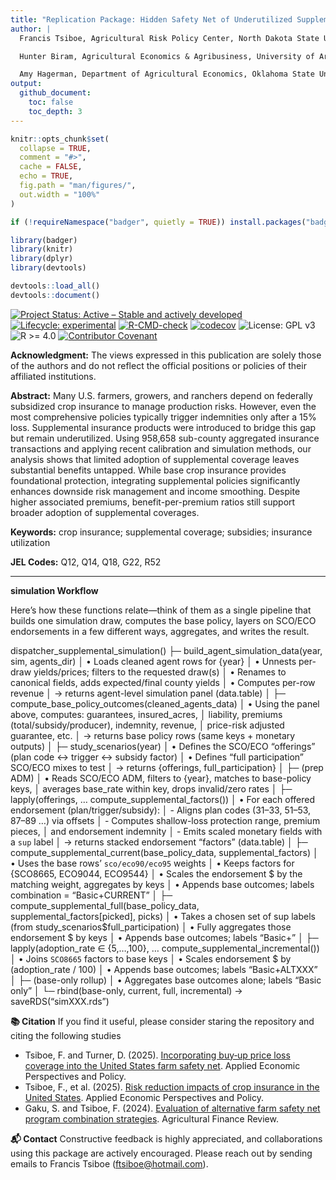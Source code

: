 ```yaml
---
title: "Replication Package: Hidden Safety Net of Underutilized Supplemental Insurance in US Agriculture"
author: |
  Francis Tsiboe, Agricultural Risk Policy Center, North Dakota State University, Fargo, ND 58102  

  Hunter Biram, Agricultural Economics & Agribusiness, University of Arkansas, Fayetteville, AR 72701  

  Amy Hagerman, Department of Agricultural Economics, Oklahoma State University, Stillwater, OK 74078  
output:
  github_document:
    toc: false
    toc_depth: 3
---
```


<!-- README.md is generated from README.Rmd. Please edit that file -->

```r
knitr::opts_chunk$set(
  collapse = TRUE,
  comment = "#>",
  cache = FALSE,
  echo = TRUE,
  fig.path = "man/figures/",
  out.width = "100%"
)

if (!requireNamespace("badger", quietly = TRUE)) install.packages("badger")

library(badger)
library(knitr)
library(dplyr)
library(devtools)

devtools::load_all()
devtools::document()
```

<!-- badges: start -->
[![Project Status: Active – Stable and actively developed](https://www.repostatus.org/badges/latest/active.svg)](https://www.repostatus.org/#active)
[![Lifecycle: experimental](https://img.shields.io/badge/lifecycle-experimental-orange.svg)](https://lifecycle.r-lib.org/articles/stages.html#experimental)
[![R-CMD-check](https://github.com/ftsiboe/HiddenSafetynet2025/actions/workflows/R-CMD-check.yaml/badge.svg)](https://github.com/ftsiboe/HiddenSafetynet2025/actions/workflows/R-CMD-check.yaml)
[![codecov](https://codecov.io/gh/ftsiboe/HiddenSafetynet2025/graph/badge.svg?token=VIMHQH2SEO)](https://codecov.io/gh/ftsiboe/HiddenSafetynet2025)
![License: GPL v3](https://img.shields.io/badge/License-GPLv3-blue.svg)
![R >= 4.0](https://img.shields.io/badge/R-%3E=4.0-blue)
[![Contributor Covenant](https://img.shields.io/badge/Contributor%20Covenant-2.1-4baaaa.svg)](code_of_conduct.md)
<!-- badges: end -->

**Acknowledgment:** The views expressed in this publication are solely those of the authors and do not reflect the official positions or policies of their affiliated institutions.

**Abstract:** Many U.S. farmers, growers, and ranchers depend on federally subsidized crop insurance to manage production risks. However, even the most comprehensive policies typically trigger indemnities only after a 15% loss. Supplemental insurance products were introduced to bridge this gap but remain underutilized. Using 958,658 sub-county aggregated insurance transactions and applying recent calibration and simulation methods, our analysis shows that limited adoption of supplemental coverage leaves substantial benefits untapped. While base crop insurance provides foundational protection, integrating supplemental policies significantly enhances downside risk management and income smoothing. Despite higher associated premiums, benefit-per-premium ratios still support broader adoption of supplemental coverages.  

**Keywords:** crop insurance; supplemental coverage; subsidies; insurance utilization  

**JEL Codes:** Q12, Q14, Q18, G22, R52  

---

**simulation Workflow**

Here’s how these functions relate—think of them as a single pipeline that builds one simulation draw, 
computes the base policy, layers on SCO/ECO endorsements in a few different ways, aggregates, and writes the result.

dispatcher_supplemental_simulation()
 ├─ build_agent_simulation_data(year, sim, agents_dir)
 │    • Loads cleaned agent rows for {year}
 │    • Unnests per-draw yields/prices; filters to the requested draw(s)
 │    • Renames to canonical fields, adds expected/final county yields
 │    • Computes per-row revenue
 │    → returns agent-level simulation panel (data.table)
 │
 ├─ compute_base_policy_outcomes(cleaned_agents_data)
 │    • Using the panel above, computes: guarantees, insured_acres,
 │      liability, premiums (total/subsidy/producer), indemnity, revenue,
 │      price-risk adjusted guarantee, etc.
 │    → returns base policy rows (same keys + monetary outputs)
 │
 ├─ study_scenarios(year)
 │    • Defines the SCO/ECO “offerings” (plan code ↔ trigger ↔ subsidy factor)
 │    • Defines “full participation” SCO/ECO mixes to test
 │    → returns {offerings, full_participation}
 │
 ├─ (prep ADM)
 │    • Reads SCO/ECO ADM, filters to {year}, matches to base-policy keys,
 │      averages base_rate within key, drops invalid/zero rates
 │
 ├─ lapply(offerings, … compute_supplemental_factors())
 │    • For each offered endorsement (plan/trigger/subsidy):
 │      - Aligns plan codes (31–33, 51–53, 87–89 …) via offsets
 │      - Computes shallow-loss protection range, premium pieces,
 │        and endorsement indemnity
 │      - Emits scaled monetary fields with a `sup` label
 │    → returns stacked endorsement “factors” (data.table)
 │
 ├─ compute_supplemental_current(base_policy_data, supplemental_factors)
 │    • Uses the base rows’ `sco/eco90/eco95` weights
 │    • Keeps factors for {SCO8665, ECO9044, ECO9544}
 │    • Scales the endorsement $ by the matching weight, aggregates by keys
 │    • Appends base outcomes; labels combination = "Basic+CURRENT"
 │
 ├─ compute_supplemental_full(base_policy_data, supplemental_factors[picked], picks)
 │    • Takes a chosen set of sup labels (from study_scenarios$full_participation)
 │    • Fully aggregates those endorsement $ by keys
 │    • Appends base outcomes; labels "Basic+<joined picks>"
 │
 ├─ lapply(adoption_rate ∈ {5,…,100}, … compute_supplemental_incremental())
 │    • Joins `SCO8665` factors to base keys
 │    • Scales endorsement $ by (adoption_rate / 100)
 │    • Appends base outcomes; labels "Basic+ALTXXX"
 │
 ├─ (base-only rollup)
 │    • Aggregates base outcomes alone; labels "Basic only"
 │
 └─ rbind(base-only, current, full, incremental) → saveRDS("simXXX.rds")




**📚 Citation**
If you find it useful, please consider staring the repository and citing the following studies

  - Tsiboe, F. and Turner, D. (2025). [Incorporating buy‐up price loss coverage into the United States
    farm safety net](https://onlinelibrary.wiley.com/doi/full/10.1002/aepp.13536). Applied Economic Perspectives and Policy.
  - Tsiboe, F., et al. (2025). [Risk reduction impacts of crop insurance in the United States](https://onlinelibrary.wiley.com/doi/full/10.1002/aepp.13513#:~:text=In%20other%20words%2C%20on%20average,%2Dcrop%2Dyear%20revenue%20variability).
    Applied Economic Perspectives and Policy.
  - Gaku, S. and Tsiboe, F. (2024). [Evaluation of alternative farm safety net program combination strategies](https://www.emerald.com/insight/content/doi/10.1108/afr-11-2023-0150/full/html). 
  Agricultural Finance Review.

**📬 Contact**
Constructive feedback is highly appreciated, and collaborations using this package are actively encouraged. Please reach out by sending emails to Francis Tsiboe ([ftsiboe@hotmail.com](mailto:ftsiboe@hotmail.com)).
